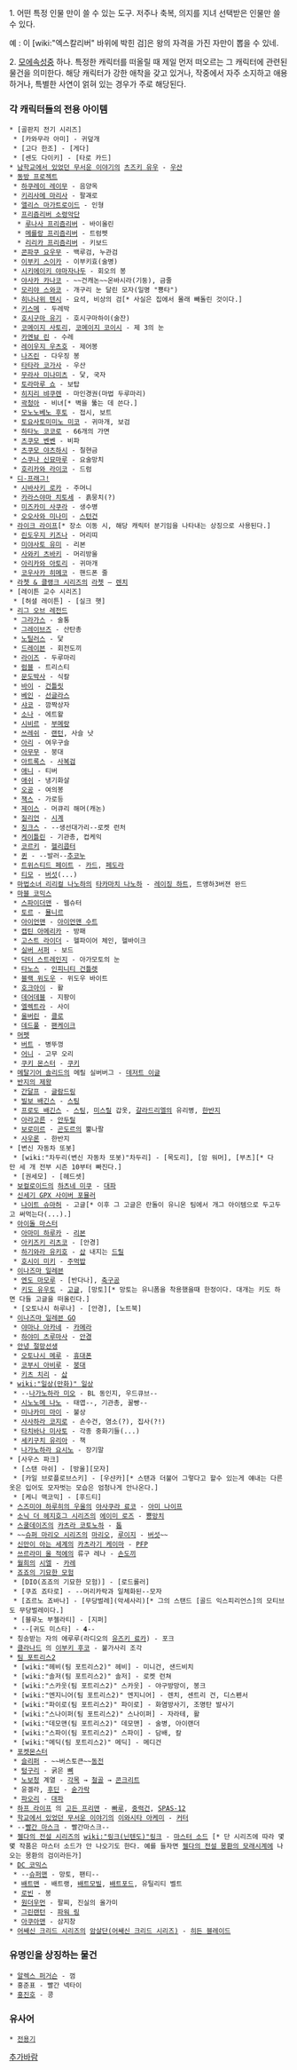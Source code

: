 1. 어떤 특정 인물 만이 쓸 수 있는 도구. 저주나 축복, 의지를 지녀 선택받은 인물만 쓸 수 있다.

예 : 이 [wiki:"엑스칼리버" 바위에 박힌 검]은 왕의 자격을 가진 자만이 뽑을 수 있네.

2. [[모에속성]]중 하나.
특정한 캐릭터를 떠올릴 때 제일 먼저 떠오르는 그 캐릭터에 관련된 물건을 의미한다.
해당 캐릭터가 강한 애착을 갖고 있거나, 작중에서 자주 소지하고 애용하거나, 특별한 사연이 얽혀 있는 경우가 주로 해당된다.

=== 각 캐릭터들의 전용 아이템 ===
 * [골판지 전기 시리즈]
  * [카와무라 아미] - 귀덮개
  * [고다 한조] - [게다]
  * [센도 다이키] - [타로 카드]
 * [[남학교에서 있었던 무서운 이야기]]의 [[츠즈키 유우]] - [[우산]]
 * [[동방 프로젝트]]
  * [[하쿠레이 레이무]] - 음양옥
  * [[키리사메 마리사]] - 팔괘로
  * [[앨리스 마가트로이드]] - 인형
  * [[프리즘리버 소령악단]]
   * [[루나사 프리즘리버]] - 바이올린
   * [[메를랑 프리즘리버]] - 트럼펫
   * [[리리카 프리즘리버]] - 키보드
  * [[콘파쿠 요우무]] - 백루검, 누관검
  * [[이부키 스이카]] - 이부키효(술병)
  * [[시키에이키 야마자나두]] - 회오의 봉 
  * [[야사카 카나코]] - ~~건캐논~~온바시라(기둥), 금줄
  * [[모리야 스와코]] - 개구리 눈 달린 모자(일명 "뿅타")
  * [[히나나위 텐시]] - 요석, 비상의 검[* 사실은 집에서 몰래 빼돌린 것이다.]
  * [[키스메]] - 두레박
  * [[호시구마 유기]] - 호시구마하이(술잔)
  * [[코메이지 사토리]], [[코메이지 코이시]] - 제 3의 눈
  * [[카엔뵤 린]] - 수레
  * [[레이우지 우츠호]] - 제어봉
  * [[나즈린]] - 다우징 봉
  * [[타타라 코가사]] - 우산
  * [[무라사 미나미츠]] - 닻, 국자
  * [[토라마루 쇼]] - 보탑
  * [[히지리 뱌쿠렌]] - 마인경권(마법 두루마리)
  * [[곽청아]] - 비녀[* 벽을 뚫는 데 쓴다.]
  * [[모노노베노 후토]] - 접시, 보트
  * [[토요사토미미노 미코]] - 귀마개, 보검
  * [[하타노 코코로]] - 66개의 가면
  * [[츠쿠모 벤벤]] - 비파
  * [[츠쿠모 야츠하시]] - 칠현금
  * [[스쿠나 신묘마루]] - 요술망치
  * [[호리카와 라이코]] - 드럼
 * [[디-프래그!]]
  * [[시바사키 로카]] - 주머니
  * [[카라스야마 치토세]] - 흙뭉치(?)
  * [[미즈카미 사쿠라]] - 생수병
  * [[오오사와 미나미]] - [[스턴건]]
 * [[라이크 라이프]][* 장소 이동 시, 해당 캐릭터 분기임을 나타내는 상징으로 사용된다.]
  * [[린도우지 키즈나]] - 머리띠
  * [[미야사토 유미]] - 리본
  * [[사와키 츠바키]] - 머리방울
  * [[아리카와 아토리]] - 귀마개
  * [[코우사카 히메코]] - 핸드폰 줄
 * [[라쳇 & 클랭크 시리즈]]의 [[라쳇(라쳇 & 클랭크 시리즈)|라쳇]] – [[렌치]]
 * [레이튼 교수 시리즈]
  * [허셜 레이튼] - [실크 햇]
 * [[리그 오브 레전드]]
  * [[그라가스]] - 술통
  * [[그레이브즈(리그 오브 레전드)|그레이브즈]] - 산탄총
  * [[노틸러스(리그 오브 레전드)|노틸러스]] - 닻
  * [[드레이븐]] - 회전도끼
  * [[라이즈]] - 두루마리
  * [[럼블(리그 오브 레전드)|럼블]] - 트리스티
  * [[문도박사]] - 식칼
  * [[바이(리그 오브 레전드)|바이]] - [[건틀릿]]
  * [[베인(리그 오브 레전드)|베인]] - [[선글라스]]
  * [[샤코(리그 오브 레전드)|샤코]] - 깜짝상자
  * [[소나(리그 오브 레전드)|소나]] - 에트왈
  * [[시비르]] - [[부메랑]]
  * [[쓰레쉬]] - [[랜턴]], 사슬 낫
  * [[아리(리그 오브 레전드)|아리]] - 여우구슬
  * [[아무무]] - 붕대
  * [[아트록스(리그 오브 레전드)|아트록스]] - [[사복검]]
  * [[애니(리그 오브 레전드)|애니]] - 티버
  * [[애쉬(리그 오브 레전드)|애쉬]] - 냉기화살
  * [[오공]] - 여의봉
  * [[잭스]] - 가로등
  * [[제이스(리그 오브 레전드)|제이스]] - 머큐리 해머(캐논)
  * [[질리언]] - [[시계]]
  * [[징크스(리그 오브 레전드)|징크스]] - --생선대가리--로켓 런처
  * [[케이틀린(리그 오브 레전드)|케이틀린]] - 기관총, 컵케익
  * [[코르키]] - [[헬리콥터]]
  * [[퀸(리그 오브 레전드)|퀸]] - --발러--[[추코누]]
  * [[트위스티드 페이트]] - [[카드]], [[페도라]]
  * [[티모(리그 오브 레전드)|티모]] - [[버섯]](...)
 * [[마법소녀 리리컬 나노하]]의 [[타카마치 나노하]] - [[레이징 하트]], 트앵하3버젼 완드
 * [[마블 코믹스]]
  * [[스파이더맨]] - 웹슈터
  * [[토르]] - [[묠니르]]
  * [[아이언맨]] - [[아이언맨 수트]]
  * [[캡틴 아메리카]] - 방패
  * [[고스트 라이더]] - 헬파이어 체인, 헬바이크
  * [[실버 서퍼]] - 보드
  * [[닥터 스트레인지]] - 아가모토의 눈
  * [[타노스]] - [[인피니티 건틀렛]]
  * [[블랙 위도우]] - 위도우 바이트
  * [[호크아이]] - 활
  * [[데어데블]] - 지팡이
  * [[엘렉트라]] - 사이
  * [[울버린]] - [[클로]]
  * [[데드풀]] - [[팬케이크]]
 * [[머펫]]
  * [[버트]] - 병뚜껑
  * [[어니]] - 고무 오리
  * [[쿠키 몬스터]] - [[쿠키]]
 * [[메탈기어 솔리드]]의 메릴 실버버그 - [[데저트 이글]]
 * [[반지의 제왕]]
  * [[간달프]] - [[글람드링]]
  * [[빌보 배긴스]] - [[스팅]]
  * [[프로도 배긴스]] - [[스팅]], [[미스릴]] 갑옷, [[갈라드리엘]]의 유리병, [[한반지]]
  * [[아라고른]] - [[안두릴]]
  * [[보로미르]] - [[곤도르]]의 뿔나팔
  * [[사우론]] - 한반지
 * [변신 자동차 또봇]
  * [wiki:"차두리(변신 자동차 또봇)"차두리] - [목도리], [암 워머], [부츠][* 다만 세 개 전부 시즌 10부터 빠진다.]
  * [권세모] - [헤드셋]
 * [[보컬로이드]]의 [[하츠네 미쿠]] - [[대파]]
 * [[신세기 GPX 사이버 포뮬러]]
  * [[스고 오사무|나이트 슈마허]] - 고글[* 이후 그 고글은 란돌이 유니온 팀에서 개그 아이템으로 두고두고 써먹는다(...).]
 * [[아이돌 마스터]]
  * [[아마미 하루카]] - [[리본]]
  * [[아키즈키 리츠코]] - [안경]
  * [[하기와라 유키호]] - [[삽]] 내지는 [[드릴]]
  * [[호시이 미키]] - [[주먹밥]]
 * [[이나즈마 일레븐]]
  * [[엔도 마모루]] - [반다나], [[축구공]]
  * [[키도 유우토]] - [[고글]], [망토][* 망토는 유니폼을 착용했을때 한정이다. 대개는 키도 하면 다들 고글을 떠올린다.]
  * [오토나시 하루나] - [안경], [노트북]
 * [[이나즈마 일레븐 GO]]
  * [[야마나 아카네]] - [[카메라]]
  * [[하야미 츠루마사]] - [[안경]]
 * [[안녕 절망선생]]
  * [[오토나시 메루]] - [[휴대폰]]
  * [[코부시 아비루]] - [[붕대]]
  * [[키츠 치리]] - [[삽]]
 * [[wiki:"일상(만화)" 일상]]
  * --[[나가노하라 미오]] - BL 동인지, 우드큐브--
  * [[시노노메 나노]] - 태엽--, 기관총, 꿀빵--
  * [[미나카미 마이]] - 불상
  * [[사사하라 코지로]] - 손수건, 염소(?), 집사(?!)
  * [[타치바나 미사토]] - 각종 중화기들(...)
  * [[세키구치 유리아]] - 책
  * [[나가노하라 요시노]] - 장기말
 * [사우스 파크]
  * [스탠 마쉬] - [방울][모자]
  * [카일 브로플로브스키] - [우샨카][* 스탠과 더불어 그렇다고 할수 있는게 얘내는 다른옷은 입어도 모자벗는 모습은 엄청나게 안나온다.]
  * [케니 맥코믹] - [후드티]
 * [[스즈미야 하루히의 우울]]의 [[아사쿠라 료코]] - [[아미 나이프]]
 * [[소닉 더 헤지호그 시리즈]]의 [[에이미 로즈]] - [[뿅망치]]
 * [[스쿨데이즈]]의 [[카츠라 코토노하]] - [[톱]]
 * ~~[[슈퍼 마리오 시리즈]]의 [[마리오]], [[루이지]] - [[버섯]]~~
 * [[신만이 아는 세계]]의 [[카츠라기 케이마]] - [[PFP]]
 * [[쓰르라미 울 적에]]의 류구 레나 - [[손도끼]]
 * [[월희]]의 [[시엘]] - [[카레]] 
 * [[죠죠의 기묘한 모험]]
  * [DIO(죠죠의 기묘한 모험)] - [로드롤러]
  * [쿠죠 죠타로] - --머리카락과 일체화된--모자
  * [죠르노 죠바나] - [무당벌레](악세사리)[* 그의 스탠드 [골드 익스피리언스]의 모티브도 무당벌레이다.]
  * [블루노 부첼라티] - [지퍼]
  * --[귀도 미스타] - '''4'''--
 * 칭송받는 자의 에루루(라디오의 [[유즈키 료카]]) - 포크
 * [[클라나드]] 의 [[이부키 후코]] - 불가사리 조각
 * [[팀 포트리스2]]
  * [wiki:"헤비(팀 포트리스2)" 헤비] - 미니건, 샌드비치
  * [wiki:"솔저(팀 포트리스2)" 솔저] - 로켓 런쳐
  * [wiki:"스카웃(팀 포트리스2)" 스카웃] - 야구방망이, 봉크
  * [wiki:"엔지니어(팀 포트리스2)" 엔지니어] - 렌치, 센트리 건, 디스펜서
  * [wiki:"파이로(팀 포트리스2)" 파이로] - 화염방사기, 조명탄 발사기
  * [wiki:"스나이퍼(팀 포트리스2)" 스나이퍼] - 자라테, 활
  * [wiki:"데모맨(팀 포트리스2)" 데모맨] - 술병, 아이랜더
  * [wiki:"스파이(팀 포트리스2)" 스파이] - 담배, 칼
  * [wiki:"메딕(팀 포트리스2)" 메딕] - 메디건
 * [[포켓몬스터]]
  * [[슬리퍼]] - ~~버스토큰~~[[동전]]
  * [[텅구리]] - 굵은 [[뼈]]
  * [[노보청]] 계열 - [[각목]] → [[철골]] → [[콘크리트]]
  * 윤겔라, [[후딘]] - [[숟가락]]
  * [[파오리]] - [[대파]]
 * [[하프 라이프]] 의 [[고든 프리맨]] - [[빠루]], [[중력건]], [[SPAS-12]]
 * [[학교에서 있었던 무서운 이야기]]의 [[이와시타 아케미]] - [[커터]]
 * --[[빨간 마스크]] - 빨간마스크--
 * [[젤다의 전설 시리즈]]의 [[wiki:"링크(닌텐도)"링크]] - [[마스터 소드]] [* 단 시리즈에 따라 몇몇 작품은 마스터 소드가 안 나오기도 한다. 예를 들자면 [[젤다의 전설 몽환의 모래시계]]에 나오는 몽환의 검이라든가]
 * [[DC 코믹스]]
  * --[[슈퍼맨]] - 망토, 팬티--
  * [[배트맨]] - 배트랭, [[배트모빌]], [[배트포드]], 유틸리티 벨트
  * [[로빈]] - 봉
  * [[원더우먼]] - 팔찌, 진실의 올가미
  * [[그린랜턴]] - [[파워 링]]
  * [[아쿠아맨]] - 삼지창
 * [[어쌔신 크리드 시리즈]]의 [[암살단(어쌔신 크리드 시리즈)]] - [[히든 블레이드]]

=== 유명인을 상징하는 물건 ===
 * [[알렉스 퍼거슨]] - 껌 
 * 홍준표 - 빨간 넥타이
 * [[홍진호]] - 콩

=== 유사어 ===
 * [[전용기]]

[[추가바람]]
